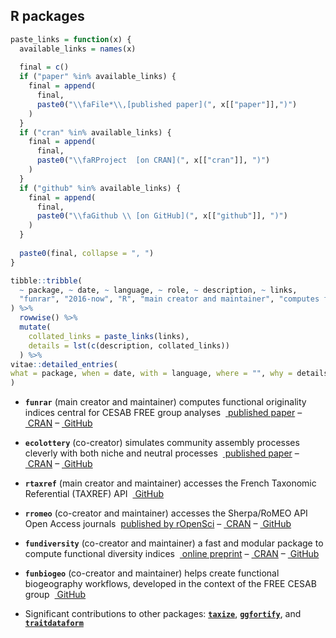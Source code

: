 
## R packages

```r
paste_links = function(x) {
  available_links = names(x)
  
  final = c()
  if ("paper" %in% available_links) {
    final = append(
      final,
      paste0("\\faFile*\\,[published paper](", x[["paper"]],")")
    )
  }
  if ("cran" %in% available_links) {
    final = append(
      final,
      paste0("\\faRProject  [on CRAN](", x[["cran"]], ")")
    )
  }
  if ("github" %in% available_links) {
    final = append(
      final,
      paste0("\\faGithub \\ [on GitHub](", x[["github"]], ")")
    )
  }
  
  paste0(final, collapse = ", ")
}

tibble::tribble(
  ~ package, ~ date, ~ language, ~ role, ~ description, ~ links,
  "funrar", "2016-now", "R", "main creator and maintainer", "computes functional originality indices central for CESAB FREE group analyses", c(paper = "https://doi.org/10.1111/ddi.12629", cran = "https://cran.r-project.org/package=funrar", github = "https://github.com/Rekyt/funrar")
) %>%
  rowwise() %>% 
  mutate(
    collated_links = paste_links(links),
    details = lst(c(description, collated_links))
  ) %>% 
vitae::detailed_entries(
what = package, when = date, with = language, where = "", why = details, .protect = FALSE
)
```

* **`funrar`** (main creator and maintainer)
\hfill\break computes functional originality indices central for CESAB FREE group analyses
\hfill\break &nbsp;[\faFile*&nbsp;published paper](https://doi.org/10.1111/ddi.12629) -- [\faRProject&nbsp;CRAN](https://cran.r-project.org/package=funrar) -- [\faGithub&nbsp;GitHub](https://github.com/Rekyt/funrar)

* **`ecolottery`** (co-creator)
\hfill\break simulates community assembly processes cleverly with both niche and neutral processes
\hfill\break &nbsp;[\faFile*&nbsp;published paper](https://doi.org/10.1111/2041-210X.12918) -- [\faRProject&nbsp;CRAN](https://cran.r-project.org/package=ecolottery) -- [\faGithub&nbsp;GitHub](https://github.com/frmunoz/ecolottery)

* **`rtaxref`** (main creator and maintainer)
\hfill\break accesses the French Taxonomic Referential (TAXREF) API
\hfill\break &nbsp;[\faGithub&nbsp;GitHub](https://github.com/Rekyt/rtaxref)

* **`rromeo`** (co-creator and maintainer)
\hfill\break accesses the Sherpa/RoMEO API Open Access journals
\hfill\break&nbsp;[published by rOpenSci](https://docs.ropensci.org/rromeo) -- [\faRProject&nbsp;CRAN](https://cran.r-project.org/package=rromeo) -- [\faGithub&nbsp;GitHub](https://github.com/ropensci/rromeo)

* **`fundiversity`** (co-creator and maintainer)
\hfill\break a fast and modular package to compute functional diversity indices
\hfill\break &nbsp;[\faFile*&nbsp;online preprint](https:////doi.org/10.32942/osf.io/dg7hw) -- [\faRProject&nbsp;CRAN](https://cran.r-project.org/package=fundiversity) -- [\faGithub&nbsp;GitHub](https://github.com/bisaloo/fundiversity)

* **`funbiogeo`** (co-creator and maintainer)
\hfill\break helps create functional biogeography workflows, developed in the context of the FREE CESAB group
\hfill\break &nbsp;[\faGithub&nbsp;GitHub](https://github.com/FRBCesab/funbiogeo)

* Significant contributions to other packages: [**`taxize`**](https://cran.r-project.org/package=taxize), [**`ggfortify`**](https://cran.r-project.org/package=ggfortify), and [**`traitdataform`**](https://cran.r-project.org/package=traitdataform)